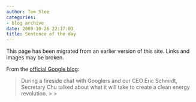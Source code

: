 ```yaml
---
author: Tom Slee
categories:
- blog archive
date: 2009-10-26 22:17:03
title: Sentence of the day
---
```


::: {.callout-note}

This page has been migrated from an earlier version of this site. 
Links and images may be broken.

:::



				

From the [official Google blog](http://googleblog.blogspot.com/2009/10/energy-secretary-chu-visits-googleplex.html):




<blockquote>During a fireside chat with Googlers and our CEO Eric Schmidt, Secretary Chu talked about what it will take to create a clean energy revolution.
> 
> </blockquote>


		
